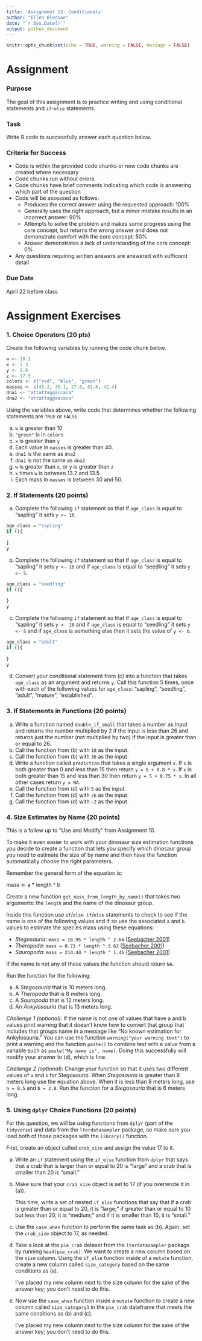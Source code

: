 ```yaml
---
title: 'Assignment 12: Conditionals'
author: "Ellen Bledsoe"
date: "`r Sys.Date()`"
output: github_document
---
```


```r
knitr::opts_chunk$set(echo = TRUE, warning = FALSE, message = FALSE)
```

# Assignment

### Purpose

The goal of this assignment is to practice writing and using conditional statements and `if`-`else` statements.

### Task

Write R code to successfully answer each question below.

### Criteria for Success

-   Code is within the provided code chunks or new code chunks are created where necessary
-   Code chunks run without errors
-   Code chunks have brief comments indicating which code is answering which part of the question
-   Code will be assessed as follows:
    -   Produces the correct answer using the requested approach: 100%
    -   Generally uses the right approach, but a minor mistake results in an incorrect answer: 90%
    -   Attempts to solve the problem and makes some progress using the core concept, but returns the wrong answer and does not demonstrate comfort with the core concept: 50%
    -   Answer demonstrates a lack of understanding of the core concept: 0%
-   Any questions requiring written answers are answered with sufficient detail

### Due Date

April 22 before class

# Assignment Exercises

### 1. Choice Operators (20 pts)

Create the following variables by running the code chunk below.

```r
w <- 10.2
x <- 1.3
y <- 2.8
z <- 17.5
colors <- c("red", "blue", "green")
masses <- c(45.2, 36.1, 27.8, 81.6, 42.4)
dna1 <- "attattaggaccaca"
dna2 <- "attattaggaacaca"
```

Using the variables above, write code that determines whether the following statements are `TRUE` or `FALSE`.

a.  `w` is greater than 10
b.  `"green"` is in `colors`
c.  `x` is greater than `y`
d.  Each value in `masses` is greater than 40.
e.  `dna1` is the same as `dna2`
f.  `dna1` is not the same as `dna2`
g.  `w` is greater than `x`, or `y` is greater than `z`
h.  `x` times `w` is between 13.2 and 13.5
i.  Each mass in `masses` is between 30 and 50.

### 2. If Statements (20 points)

a.  Complete the following `if` statement so that if `age_class` is equal to "sapling" it sets `y <- 10`.

```r
age_class = "sapling"
if (){
  
}
y
```

b.  Complete the following `if` statement so that if `age_class` is equal to "sapling" it sets `y <- 10` and if `age_class` is equal to "seedling" it sets `y <- 5`.

```r
age_class = "seedling"
if (){
  
}
y
```

c.  Complete the following `if` statement so that if `age_class` is equal to "sapling" it sets `y <- 10` and if `age_class` is equal to "seedling" it sets `y <- 5` and if `age_class` is something else then it sets the value of `y <- 0`.

```r
age_class = "adult"
if (){
  
}
y
```

d.  Convert your conditional statement from (c) into a function that takes `age_class` as an argument and returns `y`. Call this function 5 times, once with each of the following values for `age_class`: "sapling", "seedling", "adult", "mature", "established".

### 3. If Statements in Functions (20 points)

a.  Write a function named `double_if_small` that takes a number as input and returns the number multiplied by 2 if the input is less than 26 and returns just the number (not multiplied by two) if the input is greater than or equal to 26.
b.  Call the function from (b) with `10` as the input.
c.  Call the function from (b) with `30` as the input.
d.  Write a function called `prediction` that takes a single argument `x`. If `x` is both greater than 0 and less than 15 then return `y = 6 + 0.8 * x`. If `x` is both greater than 15 and less than 30 then return `y = 5 + 0.75 * x`. In all other cases return `y = NA`.
e.  Call the function from (d) with `5` as the input.
f.  Call the function from (d) with `26` as the input.
g.  Call the function from (d) with `-2` as the input.

### 4. Size Estimates by Name (20 points)

This is a follow up to "Use and Modify" from Assignment 10.

To make it even easier to work with your dinosaur size estimation functions you decide to create a function that lets you specify which dinosaur group you need to estimate the size of by name and then have the function automatically choose the right parameters.

Remember the general form of the equation is:

| mass \<- a \* length \^ b

Create a new function `get_mass_from_length_by_name()` that takes two arguments: the `length` and the name of the dinosaur group. 

Inside this function use `if`/`else if`/`else` statements to check to see if the name is one of the following values and if so use the associated `a` and `b` values to estimate the species mass using these equations:

-   *Stegosauria*: `mass = 10.95 * length ^ 2.64` ([Seebacher 2001](http://www.jstor.org/stable/4524171))
-   *Theropoda*: `mass = 0.73 * length ^ 3.63` ([Seebacher 2001](http://www.jstor.org/stable/4524171))
-   *Sauropoda*: `mass = 214.44 * length ^ 1.46` ([Seebacher 2001](http://www.jstor.org/stable/4524171))

If the name is not any of these values the function should return `NA`.

Run the function for the following: 

a.  A *Stegosauria* that is 10 meters long. 
b.  A *Theropoda* that is 8 meters long. 
c.  A *Sauropoda* that is 12 meters long. 
d.  An *Ankylosauria* that is 13 meters long.

*Challenge 1 (optional)*: If the name is not one of values that have a and b values print warning that it doesn’t know how to convert that group that includes that groups name in a message like “No known estimation for Ankylosauria.” You can use the function `warning("your warning text")` to print a warning and the function `paste()` to combine text with a value from a variable such as `paste("My name is", name)`. Doing this successfully will modify your answer to (d), which is fine.

*Challenge 2 (optional)*: Change your function so that it uses two different values of `a` and `b` for _Stegosauria_. When _Stegosauria_ is greater than 8 meters long use the equation above. When it is less than 8 meters long, use `a = 8.5` and `b = 2.8`. Run the function for a _Stegosauria_ that is 6 meters long.

### 5. Using `dplyr` Choice Functions (20 points)

For this question, we will be using functions from `dplyr` (part of the `tidyverse`) and data from the `lterdatasampler` package, so make sure you load both of those packages with the `library()` function.

First, create an object called `crab_size` and assign the value 17 to it.

a.  Write an `if` statement using the `if_else` function from `dplyr` that says that a crab that is larger than or equal to 20 is "large" and a crab that is smaller than 20 is "small."

b.  Make sure that your `crab_size` object is set to 17 (if you overwrote it in (a)).

    This time, write a set of nested `if_else` functions that say that if a crab is greater than or equal to 20, it is "large;" if greater than or equal to 10 but less than 20, it is "medium;" and if it is smaller than 10, it is "small."

c.  Use the `case_when` function to perform the same task as (b). Again, set the `crab_size` object to 17, as needed.

d.  Take a look at the `pie_crab` dataset from the `lterdatasampler` package by running `head(pie_crab)`. We want to create a new column based on the `size` column. Using the `if_else` function inside of a `mutate` function, create a new column called `size_category` based on the same conditions as (a).

    I've placed my new column next to the size column for the sake of the answer key; you don't need to do this.

e.  Now use the `case_when` function inside a `mutate` function to create a new column called `size_category3` in the `pie_crab` dataframe that meets the same conditions as (b) and (c).

    I've placed my new column next to the size column for the sake of the answer key; you don't need to do this.
